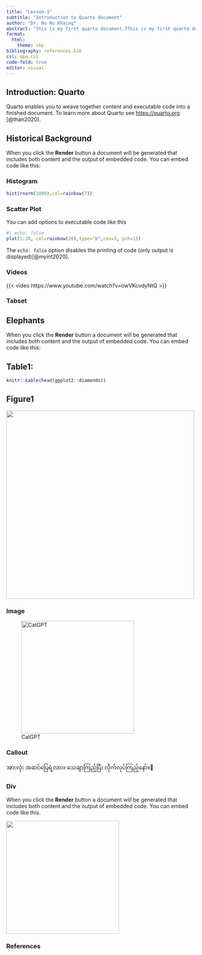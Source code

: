 ---
title: "Lesson-1"
subtitle: "Introduction to Quarto document"
author: "Dr. Nu Nu Khaing"
abstract: "This is my first quarto document.TThis is my first quarto document.his is my first quarto document.This is my first quarto document."
format: 
  html: 
    theme: sky
bibliography: references.bib
csl: apa.csl
code-fold: true
editor: visual
---

## Introduction: Quarto

Quarto enables you to weave together content and executable code into a finished document. To learn more about Quarto see <https://quarto.org> [@than2020].

## Historical Background

When you click the **Render** button a document will be generated that includes both content and the output of embedded code. You can embed code like this:

### Histogram

```{r}
hist(rnorm(1000),col=rainbow(7))
```

### Scatter Plot

You can add options to executable code like this

```{r}
#| echo: false
plot(1:20, col=rainbow(20),type="b",cex=3, pch=15)
```

The `echo: false` option disables the printing of code (only output is displayed)[@myint2020].

### Videos

{{< video https://www.youtube.com/watch?v=owVKcvdyNtQ >}}

### Tabset

::: panel-tabset
## Elephants

When you click the **Render** button a document will be generated that includes both content and the output of embedded code. You can embed code like this:

## Table1:

```{r}
knitr::kable(head(ggplot2::diamonds))
```

## Figure1

![](dygraph-1.png){width="500"}
:::

### Image

![CatGPT](Robot_cat.gif){width="300"}

### Callout

::: callout-note
အားလုံး အဆင်ပြေရဲ့လား။ သေချာကြည့်ပြီး လိုက်လုပ်ကြည့်နော်။🥰
:::

### Div

::: {#Column-Page}
When you click the **Render** button a document will be generated that includes both content and the output of embedded code. You can embed code like this.

![](We_can_do_it.png){width="300"}
:::

### References
